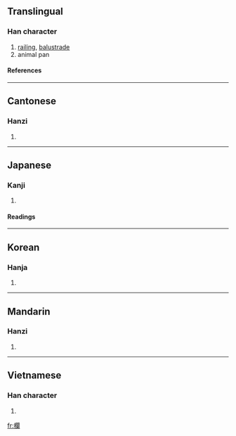 {{see|栏|欄}}

==Translingual==
===Han character===
{{Han char|rn=75|rad=木|as=17|sn=21|four=4792<sub>0</sub>|canj=木日弓田 (DANW)}}
# [[railing]], [[balustrade]]
# animal pan
====References====
{{Han ref|kx=0562.350|dkj=15880|dj=0951.140|hdz=21322.090|uh=6B04|ud=27396|bh=C4E6|bd=50406}}
----
==Cantonese==
===Hanzi===
{{yue-hanzi|jyut=|y=laan4}}
# {{defn|Cantonese}}
----
==Japanese==
===Kanji===
{{ja-kanji|grade=c|rs=木17}}
# {{defn|Japanese}} 
====Readings====
{{ja-readings|on=[[らん]] (ran)|kun=[[てすり]] (tesuri)}}
----
==Korean==
===Hanja===
{{ko-hanja|hangeul=란>난|eumhun=|rv=ran>nan|mr=ran>nan|y=lan>nan}}
# {{defn|Korean}}
----
==Mandarin==
===Hanzi===
{{cmn-hanzi|sim=栏|pin=[[lán]] (lan2)|wg=lan<sup>2</sup>}}
# {{defn|Mandarin}}
----
==Vietnamese==
===Han character===
{{vi-hantu|lan}}
# {{defn|Vietnamese}}

[[fr:欄]]